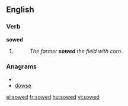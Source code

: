 ==English==

===Verb===
'''sowed'''

# {{past of|[[sow]]}}
#: ''The farmer '''sowed''' the field with corn.''

===Anagrams===
* {{alphagram|deosw}}
* [[dowse#English|dowse]]

[[el:sowed]]
[[fr:sowed]]
[[hu:sowed]]
[[vi:sowed]]